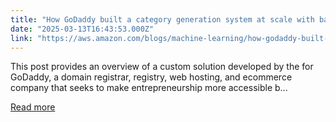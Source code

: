 ```yaml
---
title: "How GoDaddy built a category generation system at scale with batch inference for Amazon Bedrock"
date: "2025-03-13T16:43:53.000Z"
link: "https://aws.amazon.com/blogs/machine-learning/how-godaddy-built-a-category-generation-system-at-scale-with-batch-inference-for-amazon-bedrock/"
---
```


This post provides an overview of a custom solution developed by the for GoDaddy, a domain registrar, registry, web hosting, and ecommerce company that seeks to make entrepreneurship more accessible b...

[Read more](https://aws.amazon.com/blogs/machine-learning/how-godaddy-built-a-category-generation-system-at-scale-with-batch-inference-for-amazon-bedrock/)
